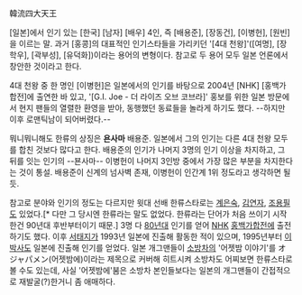 韓流四大天王

[일본]에서 인기 있는 [한국] [남자] [배우] 4인, 즉 [배용준], [장동건], [이병헌], [원빈]을 이르는 말. 과거 [홍콩]의 대표적인 인기스타들을 가리키던 '[4대 천왕]'([여명], [장학우], [곽부성], [유덕화])이라는 용어의 변형이다. 참고로 두 용어 모두 일본 언론에서 창안한 것이라고 한다.

4대 천왕 중 한 명인 [이병헌]은 일본에서의 인기를 바탕으로 2004년 [NHK] [홍백가합전]에 출연한 바 있고, '[G.I. Joe - 더 라이즈 오브 코브라]' 홍보를 위한 일본 방문에서 현지 팬들의 열렬한 환영을 받아, 동행했던 동료들을 놀라게 하기도 했다. --하지만 이후 로맨틱남이 되어버렸다.--

뭐니뭐니해도 한류의 상징은 '''욘사마''' 배용준. 일본에서 그의 인기는 다른 4대 천왕 모두를 합친 것보다 많다고 한다. 배용준의 인기가 나머지 3명의 인기 이상을 차지하고, 그 뒤를 잇는 인기의 --뵨사마-- 이병헌이 나머지 3인방 중에서 가장 많은 부분을 차지한다는 것이 통설. 배용준이 신계의 넘사벽 존재, 이병헌이 인간계 1위 정도라고 생각하면 될듯.

참고로 분야와 인기의 정도는 다르지만 윗대 선배 한류스타로는 [[계은숙]], [[김연자]], [[조용필]]도 있었다.[* 다만 그 당시엔 한류라는 말도 없었다. 한류라는 단어가 처음 쓰이기 시작한건 90년대 후반부터이기 때문.] 3명 다 [[80년대]] 인기를 얻어 [[NHK]] [[홍백가합전]]에 출전하기도 했다. 이후 [[서태지]]가 1993년 일본에 진출해 활동한 적이 있으며, 1995년부터 [[이박사]]도 일본에 진출해 인기를 얻었다. 일본 개그맨들이 [[소방차]]의 '어젯밤 이야기'를 オジャパメン(어젯밤에)이라는 제목으로 커버해 히트시켜 소방차도 어찌보면 한류스타로 볼 수도 있는데, 사실 '어젯밤에'붐은 소방차 본인들보다는 일본의 개그맨들이 간접적으로 재발굴(?)한거니 좀 애매하다.
